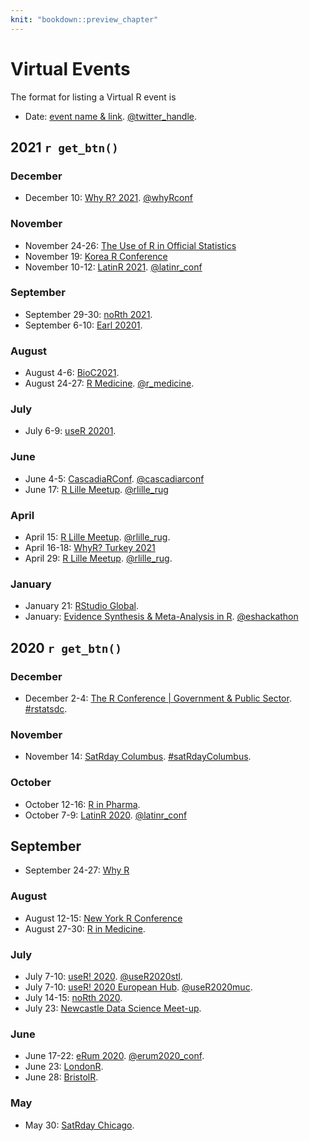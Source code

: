 ```yaml
---
knit: "bookdown::preview_chapter"
---
```


# Virtual Events

The format for listing a Virtual R event is

  * Date: [event name & link](http://www.example.com). [\@twitter_handle](https://twitter.com/twitter_handle).

## 2021 `r get_btn()` {-}

### December

  * December 10: [Why R? 2021](http://2021.whyr.pl/). [\@whyRconf](https://twitter.com/whyrconf)

### November

  * November 24-26: [The Use of R in Official Statistics](https://r-project.ro/conference2021.html)
  * November 19: [Korea R Conference](https://use-r.kr/)
  * November 10-12: [LatinR 2021](https://latin-r.com/en). [\@latinr_conf](https://twitter.com/latinr_conf)

### September

  * September 29-30: [noRth 2021](https://rnorthconference.github.io/).
  * September 6-10: [Earl 20201](https://info.mango-solutions.com/earl-2021).

### August

   * August 4-6: [BioC2021](https://bioc2021.bioconductor.org/).
   * August 24-27: [R Medicine](https://events.linuxfoundation.org/r-medicine/). [\@r_medicine](https://twitter.com/r_medicine).

### July

  * July 6-9: [useR 20201](https://user2021.r-project.org/).

### June

  * June 4-5: [CascadiaRConf](https://cascadiarconf.com/). [\@cascadiarconf](https://twitter.com/cascadiarconf)
  * June 17: [R Lille Meetup](https://www.meetup.com/R-Lille/events/277902715/). [\@rlille_rug](https://twitter.com/rlille_rug)
  
### April

  * April 15: [R Lille Meetup](https://www.meetup.com/R-Lille/events/277031496/). [\@rlille_rug](https://twitter.com/rlille_rug).
  * April 16-18: [WhyR? Turkey 2021](http://whyr.pl/2021/turkey/)
  * April 29: [R Lille Meetup](https://www.meetup.com/R-Lille/events/277132394/). [\@rlille_rug](https://twitter.com/rlille_rug).

### January
  
  * January 21: [RStudio Global](https://rstudio.com/conference/).
  * January: [Evidence Synthesis & Meta-Analysis in R](https://www.eshackathon.org/events/2021-01-ESMAR.html). [\@eshackathon](https://twitter.com/eshackathon)

## 2020 `r get_btn()` {-}

### December

  * December 2-4: [The R Conference | Government & Public Sector](https://rstats.ai/gov/). [#rstatsdc](https://twitter.com/search?q=%23rstatsdc&src=typed_query).

### November

  * November 14: [SatRday Columbus](https://columbus2020.satrdays.org/). [#satRdayColumbus](https://twitter.com/search?q=%23satRdayColumbus&src=typed_query).

### October

  * October 12-16: [R in Pharma](https://rinpharma.com/).
  * October 7-9: [LatinR 2020](https://github.com/LatinR/presentaciones-LatinR2020). [\@latinr_conf](https://twitter.com/latinr_conf)

## September

  * September 24-27: [Why R](https://2020.whyr.pl/)

### August
  
  * August 12-15: [New York R Conference](https://rstats.ai/nyr/)
  * August 27-30: [R in Medicine](https://events.linuxfoundation.org/r-medicine/).

### July

  * July 7-10: [useR! 2020](https://user2020.r-project.org/). [\@useR2020stl](https://twitter.com/useR2020stl).
  * July 7-10: [useR! 2020 European Hub](https://user2020muc.r-project.org/). [\@useR2020muc](https://twitter.com/useR2020muc).
  * July 14-15: [noRth 2020](https://rnorthconference.github.io/).
  * July 23: [Newcastle Data Science Meet-up](https://www.meetup.com/Newcastle-Upon-Tyne-Data-Science-Meetup/events/271494400/).

### June

  * June 17-22: [eRum 2020](http://2020.erum.io/). [\@erum2020_conf](https://twitter.com/erum2020_conf).
  * June 23: [LondonR](https://mango-solutions.zoom.us/meeting/register/tJAtfuGsqjgiHtCTMIp4hgGHQTvfK8kD1kiU).
  * June 28: [BristolR](https://www.meetup.com/Bristol-R-User-Group/events/271309225/).

### May

  * May 30: [SatRday Chicago](https://chicago2020.satrdays.org).
